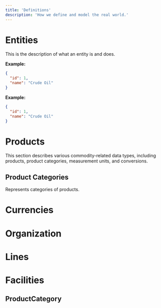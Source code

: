```yaml
---
title: 'Definitions'
description: 'How we define and model the real world.'
---
```


# Entities
This is the description of what an entity is and does. 

**Example:**
```json
{
  "id": 1,
  "name": "Crude Oil"
}
```

**Example:**
```json
{
  "id": 1,
  "name": "Crude Oil"
}
```

# Products
This section describes various commodity-related data types, including products, product categories, measurement units, and conversions.

## Product Categories
Represents categories of products.



# Currencies

# Organization

# Lines

# Facilities

## ProductCategory


